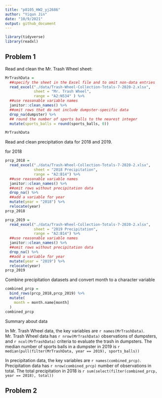 ```yaml
---
title: "p8105_HW2_yj2686"
author: "Yiqun Jin"
date: "10/9/2021"
output: github_document
---
```


```r
library(tidyverse)
library(readxl)
```

## Problem 1

Read and clean the Mr. Trash Wheel sheet:

```r
MrTrashData = 
  ##specify the sheet in the Excel file and to omit non-data entries
  read_excel("./data/Trash-Wheel-Collection-Totals-7-2020-2.xlsx", 
             sheet = "Mr. Trash Wheel", 
             range = "A2:N534" ) %>%
  ##use reasonable variable names
  janitor::clean_names() %>% 
  ##omit rows that do not include dumpster-specific data
  drop_na(dumpster) %>% 
  ## round the number of sports balls to the nearest integer
  mutate(sports_balls = round(sports_balls, 0))

MrTrashData

```
Read and clean precipitation data for 2018 and 2019.

for 2018

```r
prcp_2018 = 
  read_excel("./data/Trash-Wheel-Collection-Totals-7-2020-2.xlsx",
             sheet = "2018 Precipitation",
             range = "A2:B14") %>% 
  ##use reasonable variable names
  janitor::clean_names() %>% 
  ##omit rows without precipitation data
  drop_na() %>% 
  ##add a variable for year
  mutate(year = "2018") %>% 
  relocate(year)
prcp_2018
```

```r
prcp_2019 = 
  read_excel("./data/Trash-Wheel-Collection-Totals-7-2020-2.xlsx",
             sheet = "2019 Precipitation",
             range = "A2:B14") %>% 
  ##use reasonable variable names
  janitor::clean_names() %>% 
  ##omit rows without precipitation data
  drop_na() %>% 
  ##add a variable for year
  mutate(year = "2019") %>% 
  relocate(year)
prcp_2019 
```
Combine precipitation datasets and convert month to a character variable

```r
combined_prcp =
  bind_rows(prcp_2018,prcp_2019) %>% 
  mutate(
    month = month.name[month]
  ) 
combined_prcp

```

Summary about data

In Mr. Trash Wheel data, the key variables are `r names(MrTrashData)`. Mr. Trash Wheel data has `r nrow(MrTrashData)` observations of dumpsters, and `r ncol(MrTrashData) ` criteria to evaluate the trash in dumpsters. The median number of sports balls in a dumpster in 2019 is `r median(pull(filter(MrTrashData, year == 2019), sports_balls))`

In precipitation data, the key variables are `r names(combined_prcp)`. Precipitation data has `r nrow(combined_prcp)` number of observations in total. The total precipitation in 2018 is `r sum(select(filter(combined_prcp, year == 2018), total))`


## Problem 2


